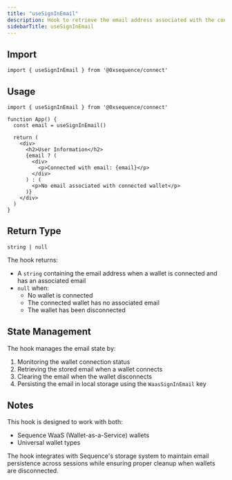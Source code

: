 ```yaml
---
title: "useSignInEmail"
description: Hook to retrieve the email address associated with the connected wallet
sidebarTitle: useSignInEmail
---
```


## Import

```tsx
import { useSignInEmail } from '@0xsequence/connect'
```

## Usage

```tsx
import { useSignInEmail } from '@0xsequence/connect'

function App() {
  const email = useSignInEmail()
  
  return (
    <div>
      <h2>User Information</h2>
      {email ? (
        <div>
          <p>Connected with email: {email}</p>
        </div>
      ) : (
        <p>No email associated with connected wallet</p>
      )}
    </div>
  )
}
```

## Return Type

```tsx
string | null
```

The hook returns:
- A `string` containing the email address when a wallet is connected and has an associated email
- `null` when:
  - No wallet is connected
  - The connected wallet has no associated email
  - The wallet has been disconnected

## State Management

The hook manages the email state by:
1. Monitoring the wallet connection status
2. Retrieving the stored email when a wallet connects
3. Clearing the email when the wallet disconnects
4. Persisting the email in local storage using the `WaasSignInEmail` key

## Notes

This hook is designed to work with both:
- Sequence WaaS (Wallet-as-a-Service) wallets
- Universal wallet types

The hook integrates with Sequence's storage system to maintain email persistence across sessions while ensuring proper cleanup when wallets are disconnected.
